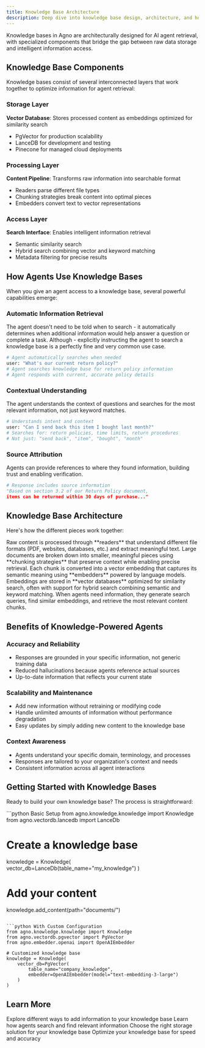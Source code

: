 ```yaml
---
title: Knowledge Base Architecture
description: Deep dive into knowledge base design, architecture, and how they're optimized for AI agent retrieval.
---
```


Knowledge bases in Agno are architecturally designed for AI agent retrieval, with specialized components that bridge the gap between raw data storage and intelligent information access.

## Knowledge Base Components

Knowledge bases consist of several interconnected layers that work together to optimize information for agent retrieval:

### Storage Layer
**Vector Database**: Stores processed content as embeddings optimized for similarity search
- PgVector for production scalability
- LanceDB for development and testing
- Pinecone for managed cloud deployments

### Processing Layer
**Content Pipeline**: Transforms raw information into searchable format
- Readers parse different file types
- Chunking strategies break content into optimal pieces
- Embedders convert text to vector representations

### Access Layer
**Search Interface**: Enables intelligent information retrieval
- Semantic similarity search
- Hybrid search combining vector and keyword matching
- Metadata filtering for precise results

## How Agents Use Knowledge Bases

When you give an agent access to a knowledge base, several powerful capabilities emerge:

### Automatic Information Retrieval
The agent doesn't need to be told when to search - it automatically determines when additional information would help answer a question or complete a task.
Although - explicitly instructing the agent to search a knowledge base is a perfectly fine and very common use case. 

```python
# Agent automatically searches when needed
user: "What's our current return policy?"
# Agent searches knowledge base for return policy information
# Agent responds with current, accurate policy details
```

### Contextual Understanding
The agent understands the context of questions and searches for the most relevant information, not just keyword matches.

```python
# Understands intent and context
user: "Can I send back this item I bought last month?"
# Searches for: return policies, time limits, return procedures
# Not just: "send back", "item", "bought", "month"
```

### Source Attribution
Agents can provide references to where they found information, building trust and enabling verification.

```python
# Response includes source information
"Based on section 3.2 of our Return Policy document,
items can be returned within 30 days of purchase..."
```

## Knowledge Base Architecture

Here's how the different pieces work together:

<Steps>
  <Step title="Content Ingestion">
    Raw content is processed through **readers** that understand different file formats (PDF, websites, databases, etc.) and extract meaningful text.
  </Step>
  <Step title="Intelligent Chunking">
    Large documents are broken down into smaller, meaningful pieces using **chunking strategies** that preserve context while enabling precise retrieval.
  </Step>
  <Step title="Embedding Generation">
    Each chunk is converted into a vector embedding that captures its semantic meaning using **embedders** powered by language models.
  </Step>
  <Step title="Vector Storage">
    Embeddings are stored in **vector databases** optimized for similarity search, often with support for hybrid search combining semantic and keyword matching.
  </Step>
  <Step title="Intelligent Retrieval">
    When agents need information, they generate search queries, find similar embeddings, and retrieve the most relevant content chunks.
  </Step>
</Steps>

## Benefits of Knowledge-Powered Agents

### Accuracy and Reliability
- Responses are grounded in your specific information, not generic training data
- Reduced hallucinations because agents reference actual sources
- Up-to-date information that reflects your current state

### Scalability and Maintenance
- Add new information without retraining or modifying code
- Handle unlimited amounts of information without performance degradation
- Easy updates by simply adding new content to the knowledge base

### Context Awareness
- Agents understand your specific domain, terminology, and processes
- Responses are tailored to your organization's context and needs
- Consistent information across all agent interactions

## Getting Started with Knowledge Bases

Ready to build your own knowledge base? The process is straightforward:

<CodeGroup>
```python Basic Setup
from agno.knowledge.knowledge import Knowledge
from agno.vectordb.lancedb import LanceDb

# Create a knowledge base
knowledge = Knowledge(
    vector_db=LanceDb(table_name="my_knowledge")
)

# Add your content
knowledge.add_content(path="documents/")
```

```python With Custom Configuration
from agno.knowledge.knowledge import Knowledge
from agno.vectordb.pgvector import PgVector
from agno.embedder.openai import OpenAIEmbedder

# Customized knowledge base
knowledge = Knowledge(
    vector_db=PgVector(
        table_name="company_knowledge",
        embedder=OpenAIEmbedder(model="text-embedding-3-large")
    )
)
```
</CodeGroup>

## Learn More

<CardGroup cols={2}>
  <Card title="Content Types" icon="file-lines" href="/concepts/knowledge/content_types">
    Explore different ways to add information to your knowledge base
  </Card>
  <Card title="Search & Retrieval" icon="magnifying-glass" href="/concepts/knowledge/core-concepts/search-retrieval">
    Learn how agents search and find relevant information
  </Card>
  <Card title="Vector Databases" icon="database" href="/concepts/knowledge/vectordb/introduction">
    Choose the right storage solution for your knowledge base
  </Card>
  <Card title="Performance Tips" icon="gauge" href="/concepts/knowledge/advanced/performance-tips">
    Optimize your knowledge base for speed and accuracy
  </Card>
</CardGroup>